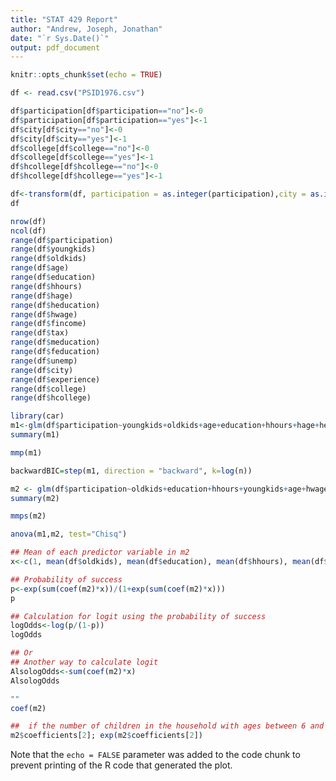 ---
title: "STAT 429 Report"
author: "Andrew, Joseph, Jonathan"
date: "`r Sys.Date()`"
output: pdf_document
---

```{r setup, include=FALSE}
knitr::opts_chunk$set(echo = TRUE)
```



```{r}
df <- read.csv("PSID1976.csv")

df$participation[df$participation=="no"]<-0
df$participation[df$participation=="yes"]<-1
df$city[df$city=="no"]<-0
df$city[df$city=="yes"]<-1
df$college[df$college=="no"]<-0
df$college[df$college=="yes"]<-1
df$hcollege[df$hcollege=="no"]<-0
df$hcollege[df$hcollege=="yes"]<-1

df<-transform(df, participation = as.integer(participation),city = as.integer(city), college= as.integer(college), hcollege=as.integer(hcollege))
df
```
```{r}

nrow(df)
ncol(df)
range(df$participation)
range(df$youngkids)
range(df$oldkids)
range(df$age)
range(df$education)
range(df$hhours)
range(df$hage)
range(df$heducation)
range(df$hwage)
range(df$fincome)
range(df$tax)
range(df$meducation)
range(df$feducation)
range(df$unemp)
range(df$city)
range(df$experience)
range(df$college)
range(df$hcollege)
```


```{r}
library(car)
m1<-glm(df$participation~youngkids+oldkids+age+education+hhours+hage+heducation+hwage+fincome+tax+meducation+feducation+unemp+experience+city+college+hcollege, family="binomial",data=df)
summary(m1)
```

```{r}
mmp(m1)
```

```{r}
backwardBIC=step(m1, direction = "backward", k=log(n))
```

```{r}

m2 <- glm(df$participation~oldkids+education+hhours+youngkids+age+hwage+tax+experience, family="binomial",data=df)
summary(m2)
```

```{r}
mmps(m2)
```

```{r}
anova(m1,m2, test="Chisq")
```
```{r}
## Mean of each predictor variable in m2
x<-c(1, mean(df$oldkids), mean(df$education), mean(df$hhours), mean(df$youngkids), mean(df$age), mean(df$hwage), mean(df$tax), mean(df$experience))

## Probability of success
p<-exp(sum(coef(m2)*x))/(1+exp(sum(coef(m2)*x)))
p

## Calculation for logit using the probability of success
logOdds<-log(p/(1-p))
logOdds

## Or
## Another way to calculate logit
AlsologOdds<-sum(coef(m2)*x)
AlsologOdds

""
coef(m2)

##  if the number of children in the household with ages between 6 and 18 increased by 1 then the odds in favor for the individual to participate in the labor force in 1975 will change by a multiplicative factor of.. 
m2$coefficients[2]; exp(m2$coefficients[2]) 
```


Note that the `echo = FALSE` parameter was added to the code chunk to prevent printing of the R code that generated the plot.
